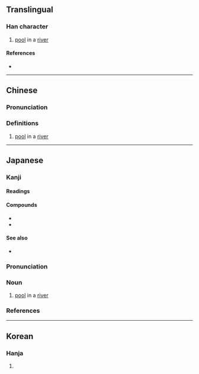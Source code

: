{{character info/new}}
{{character info|0xFA9B}}
{{character info|0x2F914}}
==Translingual==

===Han character===
{{Han char|rn=85|rad=水|as=16|sn=19|four=|canj=EQBD|ids=⿰氵靜,⿰氵静}}

# [[pool]] in a [[river]]

====References====
* {{Han ref|kx=0657.020|dkj=18520|dj=1067.070|hdz=31765.120|uh=701E|ud=28702}}

----

==Chinese==
{{zh-forms}}

===Pronunciation===
{{zh-pron
|m=jìng
|c=zing6
|mc=
|oc=
|ma=
|cat=n
}}

===Definitions===
{{zh-hanzi}}

# [[pool]] in a [[river]]

----

==Japanese==

===Kanji===
{{ja-kanji|grade=|rs=水16}}

====Readings====
{{ja-readings
|goon=じょう
|kanon=せい
|kun=とろ-, きよい
}}

====Compounds====
* {{ja-r|瀞八丁|^どろはっちょう}}
* {{ja-r|長瀞|^ながとろ}}

====See also====
* {{ja-r|瀞む|とろむ}}

{{ja-kanjitab|とろ|yomi=k}}

===Pronunciation===
{{ja-pron|yomi=k|とろ|acc=1|acc_ref=DJR,NHK}}

===Noun===
{{ja-noun|とろ}}

# [[pool]] in a [[river]]

===References===
<references/>

----

==Korean==

===Hanja===
{{ko-hanja|hangeul=정|eumhun=|rv=jeong|mr=chŏng|y=ceng}}

# {{defn|lang=ko|sort=水16}}